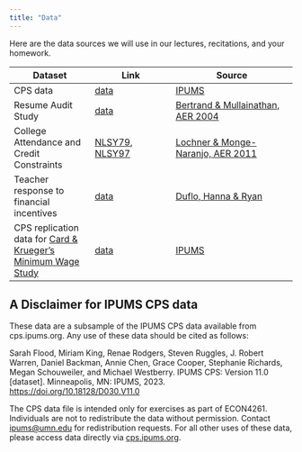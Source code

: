 ```yaml
---
title: "Data"
---
```


Here are the data sources we will use in our lectures, recitations, and your homework.

| Dataset | Link | Source |
| ---- | ---- | ------ |
| CPS data | [data](data/cps-econ-4261.csv) | [IPUMS](https://www.ipums.org) |
| Resume Audit Study | [data](data/lakisha_aer.csv) | [Bertrand & Mullainathan, AER 2004](https://www.aeaweb.org/articles?id=10.1257/0002828042002561) |
| College Attendance and Credit Constraints | [NLSY79](data/LM_nlsy79.csv), [NLSY97](data/LM_nlsy97.csv) | [Lochner & Monge-Naranjo, AER 2011](https://www.aeaweb.org/articles?id=10.1257/aer.101.6.2487) |
| Teacher response to financial incentives | [data](data/DufloHannaRyan.csv) | [Duflo, Hanna & Ryan](https://www.aeaweb.org/articles?id=10.1257/aer.102.4.1241) |
| CPS replication data for [Card & Krueger's Minimum Wage Study](https://www.jstor.org/stable/2677856) | [data](data/cps-CardKrueger.csv) | [IPUMS](https://www.ipums.org)  |

## A Disclaimer for IPUMS CPS data

These data are a subsample of the IPUMS CPS data available from cps.ipums.org. Any use of these data should be cited as follows:

  Sarah Flood, Miriam King, Renae Rodgers, Steven Ruggles, J. Robert Warren, Daniel Backman, Annie Chen, Grace Cooper, Stephanie Richards, Megan Schouweiler, and Michael Westberry. IPUMS CPS: Version 11.0 [dataset]. Minneapolis, MN: IPUMS, 2023. <https://doi.org/10.18128/D030.V11.0> 

The CPS data file is intended only for exercises as part of ECON4261. Individuals are not to redistribute the data without permission. Contact <ipums@umn.edu> for redistribution requests. For all other uses of these data, please access data directly via [cps.ipums.org](http://cps.ipums.org/).
